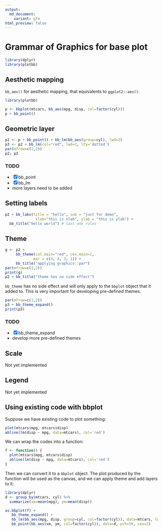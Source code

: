 ```yaml
---
output:
  md_document:
    variant: gfm
html_preview: false
---
```


<!-- README.md is generated from README.Rmd. Please edit that file -->

# Grammar of Graphics for base plot

```r
library(dplyr)
library(plotbb)
```

## Aesthetic mapping

`bb_aes()` for aesthetic mapping, that equivalents to `ggplot2::aes()`.


```r
library(plotbb)

p <- bbplot(mtcars, bb_aes(mpg, disp, col=factor(cyl)))
p + bb_point()
```

## Geometric layer

```r
p2 <- p + bb_point() + bb_lm(bb_aes(group=cyl), lwd=2)
p3 <- p2 + bb_lm(col="red", lwd=3, lty='dotted')
par(mfrow=c(1,2))
p2; p3
```

### TODO

+ [x] bb_point
+ [x] bb_lm
+ more layers need to be added


## Setting labels

```r
p2 + bb_labs(title = "hello", sub = "just for demo",
              xlab="this is xlab", ylab = "this is ylab") +
  bb_title("hello world") # last one rules            
```

## Theme

```r
g <- p2 +
     bb_theme(col.main="red", cex.main=2,
             mar = c(4, 4, 3, 1)) +
     bb_title("applying graphics::par")
par(mfrow=c(1,2))
print(g)
p2 + bb_title("theme has no side effect")
```

`bb_theme` has no side effect and will only apply to the `bbplot` object that it added to.
This is very important for developing pre-defined themes.

```r
par(mfrow=c(1,2))
p3 + bb_theme_expand()
print(p3)
```


### TODO

+ [x] bb_theme_expand
+ develop more pre-defined themes

## Scale

Not yet implemented

## Legend

Not yet implemented


## Using existing code with bbplot

Suppose we have existing code to plot something:

```r
plot(mtcars$mpg, mtcars$disp)
abline(lm(disp ~ mpg, data=mtcars), col='red')
```

We can wrap the codes into a function:

```r
f <- function() {
  plot(mtcars$mpg, mtcars$disp)
  abline(lm(disp ~ mpg, data=mtcars), col='red')
}
```

Then we can convert it to a `bbplot` object. The plot produced by the function will be used as the canvas, and we can apply theme and add layers to it:

```r
library(dplyr)
d <- group_by(mtcars, cyl) %>%
  summarize(xm=mean(mpg), ym=mean(disp))

as.bbplot(f) +
   bb_theme_expand() +
   bb_lm(bb_aes(mpg, disp, group=cyl, col=factor(cyl)), data=mtcars, lwd=2, lty='dashed') +
   bb_point(bb_aes(xm, ym, col=factor(cyl)), data=d, pch=19, cex=2)
```
